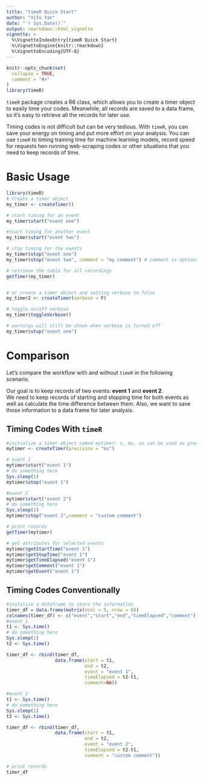 ```yaml
---
title: "timeR Quick Start"
author: "Yifu Yan"
date: "`r Sys.Date()`"
output: rmarkdown::html_vignette
vignette: >
  %\VignetteIndexEntry{timeR Quick Start}
  %\VignetteEngine{knitr::rmarkdown}
  %\VignetteEncoding{UTF-8}
---
```


```r
knitr::opts_chunk$set(
  collapse = TRUE,
  comment = "#>"
)
library(timeR)
```

`timeR` package creates a R6 class, which allows you to create a timer object
to easily time your codes. Meanwhile, all records are saved to a data frame, so it's easy to retrieve all the records for later use.

Timing codes is not difficult but can be very tedious. With `timeR`, you can save your energy on timing and put more effort on 
your analysis. You can use `timeR` to timing training time for machine learning models, record speed for requests hen running web-scraping codes or other situations that you need to keep records of time.

# Basic Usage

```r
library(timeR)
# Create a timer object
my_timer <- createTimer()

# start timing for an event
my_timer$start("event one")

#start timing for another event
my_timer$start("event two")

# stop timing for the events
my_timer$stop("event one")
my_timer$stop("event two", comment = "my comment") # comment is optional

# retrieve the table for all recordings
getTimer(my_timer)


# or create a timer object and setting verbose to false
my_timer2 <- createTimer(verbose = F)

# toggle on/off verbose
my_timer$toggleVerbose()

# warnings will still be shown when verbose is turned off
my_timer$stop("event one")


```


# Comparison

Let's compare the workflow with and without `timeR` in the following scenario.

Our goal is to keep records of two events: **event 1** and **event 2**.  
We need to keep records of starting and stopping time for both events as well as calculate
the time difference between them. Also, we want to save those information to a data frame for later analysis.

## Timing Codes With `timeR`

```r
#initialize a timer object named mytimer: s, ms, us can be used as precision
mytimer <- createTimer(precision = "ms")

# event 1
mytimer$start("event 1")
# do something here
Sys.sleep(1)
mytimer$stop("event 1")

#event 2
mytimer$start("event 2")
# do something here
Sys.sleep(1)
mytimer$stop("event 2",comment = "custom comment")

# print records
getTimer(mytimer)

# get attributes for selected events
mytimer$getStartTime("event 1")
mytimer$getStopTime("event 1")
mytimer$getTimeElapsed("event 1")
mytimer$getComment("event 1")
mytimer$getEvent("event 1")
```


## Timing Codes Conventionally

```r
#initalize a dataframe to store the information
timer_df = data.frame(matrix(ncol = 5, nrow = 0))
colnames(timer_df) <- c("event","start","end","timeElapsed","comment")
#event 1
t1 <- Sys.time()
# do something here
Sys.sleep(1)
t2 <- Sys.time()

timer_df <- rbind(timer_df,
                  data.frame(start = t1, 
                             end = t2, 
                             event = "event 1",
                             timeElapsed = t2-t1,
                             comment=NA))

#event 2
t1 <- Sys.time()
# do something here
Sys.sleep(1)
t2 <- Sys.time()

timer_df <- rbind(timer_df,
                  data.frame(start = t1, 
                             end = t2, 
                             event = "event 2",
                             timeElapsed = t2-t1,
                             comment = "custom comment"))

# print records
timer_df
```

